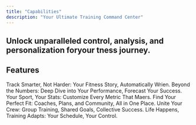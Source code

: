 ```yaml
---
title: "Capabilities"
description: "Your Ultimate Training Command Center"
---
```


###

## Unlock unparalleled control, analysis, and personalization foryour tness journey.

## Features

<CardGroup cols={2}>
  <Card
    title={"The Smart Journal"}
    icon="book"
    href={"/features/smart-journal"}
  >
    Track Smarter, Not Harder: Your Fitness Story, Automatically Wrien.
  </Card>
  <Card
    title={"Performance Analytics"}
    icon="chart"
    href={"/features/performance-analytics"}
  >
    Beyond the Numbers: Deep Dive into Your Performance, Forecast Your Success.
  </Card>
  <Card
    title={"Trackables Catalogue"}
    icon="list"
    href={"/features/trackables-catalogue"}
  >
    Your Sport, Your Stats: Customize Every Metric That Maers.
  </Card>
  <Card
    title={"The Block Bear Marketplace"}
    icon="store"
    href={"/features/marketplace"}
  >
    Find Your Perfect Fit: Coaches, Plans, and Community, All in One Place.
  </Card>
  <Card
    title={"Multi-Person Blocks"}
    icon="users"
    href={"/features/multi-person-blocks"}
  >
    Unite Your Crew: Group Training, Shared Goals, Collective Success.
  </Card>
  <Card
    title={"Flexible Scheduling"}
    icon="calendar"
    href={"/features/exible-scheduling"}
  >
    Life Happens, Training Adapts: Your Schedule, Your Control.
  </Card>
</CardGroup>
